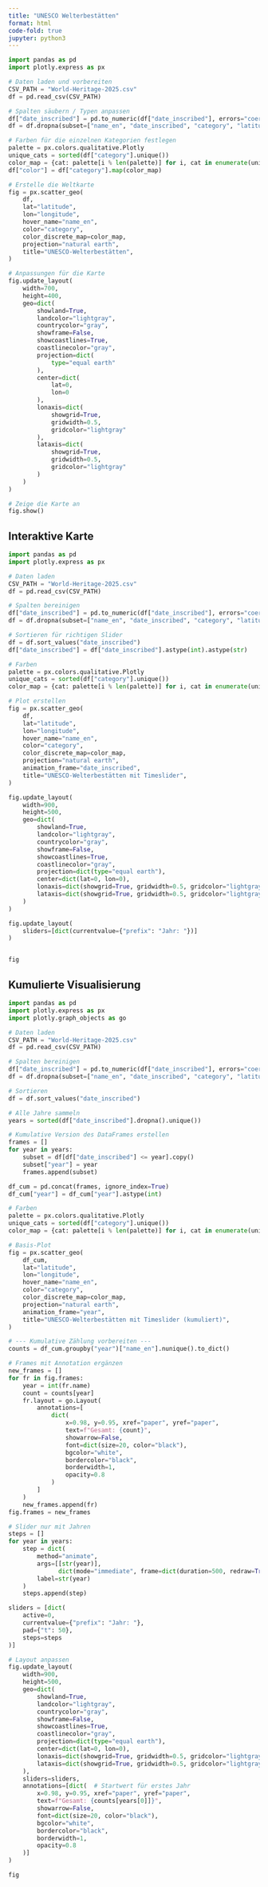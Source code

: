 ```yaml
---
title: "UNESCO Welterbestätten"
format: html
code-fold: true
jupyter: python3
---
```


```python
import pandas as pd
import plotly.express as px

# Daten laden und vorbereiten
CSV_PATH = "World-Heritage-2025.csv"
df = pd.read_csv(CSV_PATH)

# Spalten säubern / Typen anpassen
df["date_inscribed"] = pd.to_numeric(df["date_inscribed"], errors="coerce").astype("Int64")
df = df.dropna(subset=["name_en", "date_inscribed", "category", "latitude", "longitude"]).reset_index(drop=True)

# Farben für die einzelnen Kategorien festlegen
palette = px.colors.qualitative.Plotly
unique_cats = sorted(df["category"].unique())
color_map = {cat: palette[i % len(palette)] for i, cat in enumerate(unique_cats)}
df["color"] = df["category"].map(color_map)

# Erstelle die Weltkarte
fig = px.scatter_geo(
    df,
    lat="latitude",
    lon="longitude",
    hover_name="name_en",
    color="category",
    color_discrete_map=color_map,
    projection="natural earth",
    title="UNESCO-Welterbestätten",
)

# Anpassungen für die Karte
fig.update_layout(
    width=700,
    height=400,
    geo=dict(
        showland=True,
        landcolor="lightgray",
        countrycolor="gray",
        showframe=False,
        showcoastlines=True,
        coastlinecolor="gray",
        projection=dict(
            type="equal earth"
        ),
        center=dict(
            lat=0,
            lon=0
        ),
        lonaxis=dict(
            showgrid=True,
            gridwidth=0.5,
            gridcolor="lightgray"
        ),
        lataxis=dict(
            showgrid=True,
            gridwidth=0.5,
            gridcolor="lightgray"
        )
    )
)

# Zeige die Karte an 
fig.show()
```


## Interaktive Karte

```python
import pandas as pd
import plotly.express as px

# Daten laden
CSV_PATH = "World-Heritage-2025.csv"
df = pd.read_csv(CSV_PATH)

# Spalten bereinigen
df["date_inscribed"] = pd.to_numeric(df["date_inscribed"], errors="coerce").astype("Int64")
df = df.dropna(subset=["name_en", "date_inscribed", "category", "latitude", "longitude"]).reset_index(drop=True)

# Sortieren für richtigen Slider
df = df.sort_values("date_inscribed")
df["date_inscribed"] = df["date_inscribed"].astype(int).astype(str)

# Farben
palette = px.colors.qualitative.Plotly
unique_cats = sorted(df["category"].unique())
color_map = {cat: palette[i % len(palette)] for i, cat in enumerate(unique_cats)}

# Plot erstellen
fig = px.scatter_geo(
    df,
    lat="latitude",
    lon="longitude",
    hover_name="name_en",
    color="category",
    color_discrete_map=color_map,
    projection="natural earth",
    animation_frame="date_inscribed",
    title="UNESCO-Welterbestätten mit Timeslider",
)

fig.update_layout(
    width=900,
    height=500,
    geo=dict(
        showland=True,
        landcolor="lightgray",
        countrycolor="gray",
        showframe=False,
        showcoastlines=True,
        coastlinecolor="gray",
        projection=dict(type="equal earth"),
        center=dict(lat=0, lon=0),
        lonaxis=dict(showgrid=True, gridwidth=0.5, gridcolor="lightgray"),
        lataxis=dict(showgrid=True, gridwidth=0.5, gridcolor="lightgray")
    )
)

fig.update_layout(
    sliders=[dict(currentvalue={"prefix": "Jahr: "})]
)


fig
```

## Kumulierte Visualisierung

```python
import pandas as pd
import plotly.express as px
import plotly.graph_objects as go

# Daten laden
CSV_PATH = "World-Heritage-2025.csv"
df = pd.read_csv(CSV_PATH)

# Spalten bereinigen
df["date_inscribed"] = pd.to_numeric(df["date_inscribed"], errors="coerce").astype("Int64")
df = df.dropna(subset=["name_en", "date_inscribed", "category", "latitude", "longitude"]).reset_index(drop=True)

# Sortieren
df = df.sort_values("date_inscribed")

# Alle Jahre sammeln
years = sorted(df["date_inscribed"].dropna().unique())

# Kumulative Version des DataFrames erstellen
frames = []
for year in years:
    subset = df[df["date_inscribed"] <= year].copy()
    subset["year"] = year
    frames.append(subset)

df_cum = pd.concat(frames, ignore_index=True)
df_cum["year"] = df_cum["year"].astype(int)

# Farben
palette = px.colors.qualitative.Plotly
unique_cats = sorted(df["category"].unique())
color_map = {cat: palette[i % len(palette)] for i, cat in enumerate(unique_cats)}

# Basis-Plot
fig = px.scatter_geo(
    df_cum,
    lat="latitude",
    lon="longitude",
    hover_name="name_en",
    color="category",
    color_discrete_map=color_map,
    projection="natural earth",
    animation_frame="year",
    title="UNESCO-Welterbestätten mit Timeslider (kumuliert)",
)

# --- Kumulative Zählung vorbereiten ---
counts = df_cum.groupby("year")["name_en"].nunique().to_dict()

# Frames mit Annotation ergänzen
new_frames = []
for fr in fig.frames:
    year = int(fr.name)
    count = counts[year]
    fr.layout = go.Layout(
        annotations=[
            dict(
                x=0.98, y=0.95, xref="paper", yref="paper",
                text=f"Gesamt: {count}",
                showarrow=False,
                font=dict(size=20, color="black"),
                bgcolor="white",
                bordercolor="black",
                borderwidth=1,
                opacity=0.8
            )
        ]
    )
    new_frames.append(fr)
fig.frames = new_frames

# Slider nur mit Jahren
steps = []
for year in years:
    step = dict(
        method="animate",
        args=[[str(year)],
              dict(mode="immediate", frame=dict(duration=500, redraw=True), transition=dict(duration=300))],
        label=str(year)
    )
    steps.append(step)

sliders = [dict(
    active=0,
    currentvalue={"prefix": "Jahr: "},
    pad={"t": 50},
    steps=steps
)]

# Layout anpassen
fig.update_layout(
    width=900,
    height=500,
    geo=dict(
        showland=True,
        landcolor="lightgray",
        countrycolor="gray",
        showframe=False,
        showcoastlines=True,
        coastlinecolor="gray",
        projection=dict(type="equal earth"),
        center=dict(lat=0, lon=0),
        lonaxis=dict(showgrid=True, gridwidth=0.5, gridcolor="lightgray"),
        lataxis=dict(showgrid=True, gridwidth=0.5, gridcolor="lightgray")
    ),
    sliders=sliders,
    annotations=[dict(  # Startwert für erstes Jahr
        x=0.98, y=0.95, xref="paper", yref="paper",
        text=f"Gesamt: {counts[years[0]]}",
        showarrow=False,
        font=dict(size=20, color="black"),
        bgcolor="white",
        bordercolor="black",
        borderwidth=1,
        opacity=0.8
    )]
)

fig
```


